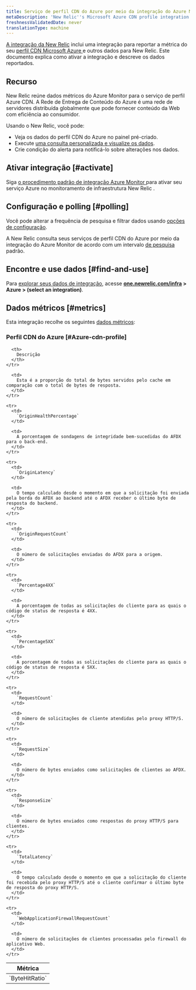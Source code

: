 ```yaml
---
title: Serviço de perfil CDN do Azure por meio da integração do Azure Monitor
metaDescription: 'New Relic''s Microsoft Azure CDN profile integration: what data it reports and how to enable it.'
freshnessValidatedDate: never
translationType: machine
---
```


[A integração da New Relic](/docs/infrastructure/integrations-getting-started/getting-started/introduction-infrastructure-integrations) inclui uma integração para reportar a métrica do seu [perfil CDN Microsoft Azure ](https://azure.microsoft.com/en-us/services/cdn/)e outros dados para New Relic. Este documento explica como ativar a integração e descreve os dados reportados.

## Recurso

New Relic reúne dados métricos do Azure Monitor para o serviço de perfil Azure CDN. A Rede de Entrega de Conteúdo do Azure é uma rede de servidores distribuída globalmente que pode fornecer conteúdo da Web com eficiência ao consumidor.

Usando o New Relic, você pode:

* Veja os dados do perfil CDN do Azure no painel pré-criado.
* Execute [uma consulta personalizada e visualize os dados](/docs/infrastructure/integrations-getting-started/getting-started/use-integration-data-new-relic-insights).
* Crie condição do alerta para notificá-lo sobre alterações nos dados.

## Ativar integração [#activate]

Siga [o procedimento padrão de integração Azure Monitor ](/docs/infrastructure/microsoft-azure-integrations/azure-integrations-list/azure-monitor)para ativar seu serviço Azure no monitoramento de infraestrutura New Relic .

## Configuração e polling [#polling]

Você pode alterar a frequência de pesquisa e filtrar dados usando [opções de configuração](/docs/infrastructure/microsoft-azure-integrations/azure-integrations-list/azure-monitor/#settings).

A New Relic consulta seus serviços de perfil CDN do Azure por meio da integração do Azure Monitor de acordo com um intervalo [de pesquisa](/docs/infrastructure/microsoft-azure-integrations/azure-integrations-list/azure-monitor/#settings) padrão.

## Encontre e use dados [#find-and-use]

Para [explorar seus dados de integração](/docs/infrastructure/integrations/find-use-infrastructure-integration-data), acesse <DNT>**[one.newrelic.com/infra](https://one.newrelic.com/infra) > Azure > (select an integration)**</DNT>.

## Dados métricos [#metrics]

Esta integração recolhe os seguintes [dados métricos](/docs/infrastructure/integrations-getting-started/getting-started/understand-integration-data-data-types#metric):

### Perfil CDN do Azure [#Azure-cdn-profile]

<table>
  <thead>
    <tr>
      <th style={{ width: "300px" }}>
        Métrica
      </th>

      <th>
        Descrição
      </th>
    </tr>
  </thead>

  <tbody>
    <tr>
      <td>
        `ByteHitRatio`
      </td>

      <td>
        Esta é a proporção do total de bytes servidos pelo cache em comparação com o total de bytes de resposta.
      </td>
    </tr>

    <tr>
      <td>
        `OriginHealthPercentage`
      </td>

      <td>
        A porcentagem de sondagens de integridade bem-sucedidas do AFDX para o back-end.
      </td>
    </tr>

    <tr>
      <td>
        `OriginLatency`
      </td>

      <td>
        O tempo calculado desde o momento em que a solicitação foi enviada pela borda do AFDX ao backend até o AFDX receber o último byte de resposta do backend.
      </td>
    </tr>

    <tr>
      <td>
        `OriginRequestCount`
      </td>

      <td>
        O número de solicitações enviadas do AFDX para a origem.
      </td>
    </tr>

    <tr>
      <td>
        `Percentage4XX`
      </td>

      <td>
        A porcentagem de todas as solicitações do cliente para as quais o código de status de resposta é 4XX.
      </td>
    </tr>

    <tr>
      <td>
        `Percentage5XX`
      </td>

      <td>
        A porcentagem de todas as solicitações do cliente para as quais o código de status de resposta é 5XX.
      </td>
    </tr>

    <tr>
      <td>
        `RequestCount`
      </td>

      <td>
        O número de solicitações de cliente atendidas pelo proxy HTTP/S.
      </td>
    </tr>

    <tr>
      <td>
        `RequestSize`
      </td>

      <td>
        O número de bytes enviados como solicitações de clientes ao AFDX.
      </td>
    </tr>

    <tr>
      <td>
        `ResponseSize`
      </td>

      <td>
        O número de bytes enviados como respostas do proxy HTTP/S para clientes.
      </td>
    </tr>

    <tr>
      <td>
        `TotalLatency`
      </td>

      <td>
        O tempo calculado desde o momento em que a solicitação do cliente foi recebida pelo proxy HTTP/S até o cliente confirmar o último byte de resposta do proxy HTTP/S.
      </td>
    </tr>

    <tr>
      <td>
        `WebApplicationFirewallRequestCount`
      </td>

      <td>
        O número de solicitações de clientes processadas pelo firewall do aplicativo Web.
      </td>
    </tr>
  </tbody>
</table>